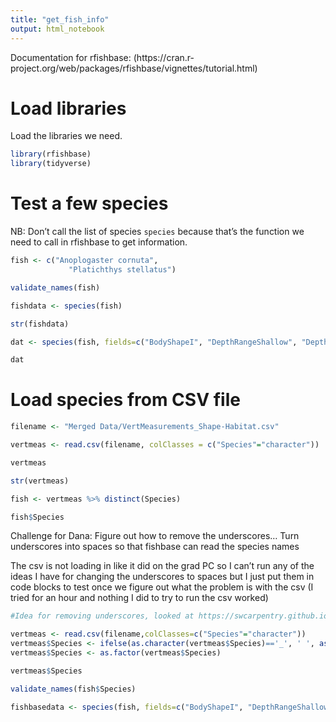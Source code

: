 ```yaml
---
title: "get_fish_info"
output: html_notebook
---
```


Documentation for rfishbase: (https://cran.r-project.org/web/packages/rfishbase/vignettes/tutorial.html)

# Load libraries

Load the libraries we need.

```r
library(rfishbase)
library(tidyverse)
```

# Test a few species

NB: Don't call the list of species `species` because that's the function we need to call in rfishbase to get information.
```r
fish <- c("Anoplogaster cornuta",
             "Platichthys stellatus")
```

```r
validate_names(fish)
```

```r
fishdata <- species(fish)
```

```r
str(fishdata)
```

```r
dat <- species(fish, fields=c("BodyShapeI", "DepthRangeShallow", "DepthRangeDeep", "DepthRangeComShallow", "DepthRangeComDeep", "Length", "CommonLength", "Weight", "DemersPelag"))
```

```r
dat
```

# Load species from CSV file
```r
filename <- "Merged Data/VertMeasurements_Shape-Habitat.csv"
```

```r
vertmeas <- read.csv(filename, colClasses = c("Species"="character"))

vertmeas
```

```r
str(vertmeas)
```

```r
fish <- vertmeas %>% distinct(Species)
```

```r
fish$Species
```

Challenge for Dana: Figure out how to remove the underscores...
Turn underscores into spaces so that fishbase can read the species names

The csv is not loading in like it did on the grad PC so I can't run any of the ideas I have for changing the underscores to spaces but I just put them in code blocks to test once we figure out what the problem is with the csv (I tried for an hour and nothing I did to try to run the csv worked)

```r
#Idea for removing underscores, looked at https://swcarpentry.github.io/r-novice-inflammation/11-supp-read-write-csv/index.html

vertmeas <- read.csv(filename,colClasses=c("Species"="character"))
vertmeas$Species <- ifelse(as.character(vertmeas$Species)=='_', ' ', as.character (vertmeas$Species))
vertmeas$Species <- as.factor(vertmeas$Species)
```

```r
vertmeas$Species
```

```r
validate_names(fish$Species)
```

```r
fishbasedata <- species(fish, fields=c("BodyShapeI", "DepthRangeShallow", "DepthRangeDeep", "DepthRangeComShallow", "DepthRangeComDeep", "Length", "CommonLength", "Weight", "DemersPelag"))
```

